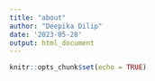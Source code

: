 ```yaml
---
title: "about"
author: "Deepika Dilip"
date: '2023-05-28'
output: html_document
---
```


```r
knitr::opts_chunk$set(echo = TRUE)
```

